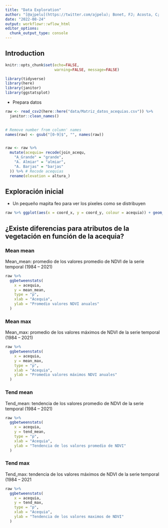 ```yaml
---
title: "Data Exploration"
author: "[@ajpelu](https://twitter.com/ajpelu); Bonet, FJ; Acosta, C; ..."
date: "2022-08-24"
output: workflowr::wflow_html
editor_options:
  chunk_output_type: console
---
```


## Introduction

```r
knitr::opts_chunk$set(echo=FALSE, 
                      warning=FALSE, message=FALSE)
```


```r
library(tidyverse)
library(here)
library(janitor)
library(ggstatsplot)
```

- Prepara datos 

```r
raw <- read_csv2(here::here("data/Matriz_datos_acequias.csv")) %>% 
  janitor::clean_names() 
  

# Remove number from column' names
names(raw) <- gsub("[0-9]$", "", names(raw))


raw <- raw %>% 
  mutate(acequia= recode(join_acequ,
    "A_Grande" = "grande",
    "A. Almiar" = "almiar",
    "A. Barjas" = "barjas"
  )) %>% # Recode acequias
  rename(elevation = altura_)

```

## Exploración inicial 

- Un pequeño mapita feo para ver los pixeles como se distribuyen 

```r
raw %>% ggplot(aes(x = coord_x, y = coord_y, colour = acequia)) + geom_point()
```

## ¿Existe diferencias para atributos de la vegetación en función de la acequia? 

### Mean mean 
Mean_mean: promedio de los valores promedio de NDVI de la serie temporal (1984 – 2021)

```r
raw %>% 
  ggbetweenstats(
    x = acequia,
    y = mean_mean, 
    type = "p",
    xlab = "Acequia", 
    ylab = "Promedio valores NDVI anuales"
  )
```

### Mean max 

Mean_max: promedio de los valores máximos de NDVI de la serie temporal (1984 – 2021)

```r
raw %>% 
  ggbetweenstats(
    x = acequia,
    y = mean_max, 
    type = "p",
    xlab = "Acequia", 
    ylab = "Promedio valores máximos NDVI anuales"
  )
```

### Tend mean
Tend_mean: tendencia de los valores promedio de NDVI de la serie temporal (1984 – 2021)

```r
raw %>% 
  ggbetweenstats(
    x = acequia,
    y = tend_mean, 
    type = "p",
    xlab = "Acequia", 
    ylab = "Tendencia de los valores promedio de NDVI"
  )
```


### Tend max

Tend_max: tendencia de los valores máximos de NDVI de la serie temporal (1984 – 2021

```r
raw %>% 
  ggbetweenstats(
    x = acequia,
    y = tend_max, 
    type = "p",
    xlab = "Acequia", 
    ylab = "Tendencia de los valores maximos de NDVI"
  )
```


